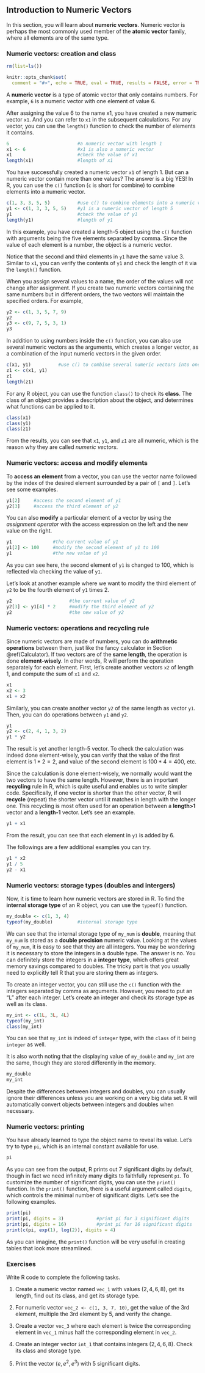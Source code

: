 ## Introduction to Numeric Vectors {#intro-num-vector} 

In this section, you will learn about **numeric vectors**. Numeric vector is perhaps the most commonly used member of the **atomic vector** family, where all elements are of the same type. 

### Numeric vectors: creation and class{#create-numeric-vector} 

```r
rm(list=ls())
```

```r
knitr::opts_chunk$set(
  comment = "#>", echo = TRUE, eval = TRUE, results = FALSE, error = TRUE, fig.width = 6, warning = FALSE, collapse = TRUE)
```

A **numeric vector** is a type of atomic vector that only contains numbers. For example, `6` is a numeric vector with one element of value 6. 
 

After assigning the value 6 to the name x1, you have created a new numeric vector `x1`. And you can refer to `x1` in the subsequent calculations. For any vector, you can use the `length()` function to check the number of elements it contains.
 
```r
6                         #a numeric vector with length 1
x1 <- 6                   #x1 is also a numeric vector
x1                        #check the value of x1
length(x1)                #length of x1
```

You have successfully created a numeric vector `x1` of length 1. But can a numeric vector contain more than one values? The answer is a big YES! In R, you can use the `c()` function (`c` is short for combine) to combine elements into a numeric vector. 

```r
c(1, 3, 3, 5, 5)          #use c() to combine elements into a numeric vector of length 5
y1 <- c(1, 3, 3, 5, 5)    #y1 is a numeric vector of length 5
y1                        #check the value of y1
length(y1)                #length of y1
```

In this example, you have created a length-5 object using the `c()` function with arguments being the five elements separated by comma. Since the value of each element is a number, the object is a numeric vector. 

Notice that the second and third elements in `y1` have the same value 3. Similar to `x1`, you can verify the contents of `y1` and check the length of it via the `length()` function.

::: {.infobox .caution data-latex="{caution}"}

When you assign several values to a name, the order of the values will not change after assignment. If you create two numeric vectors containing the same numbers but in different orders, the two vectors will maintain the specified orders. For example,

```r
y2 <- c(1, 3, 5, 7, 9)    
y2                        
y3 <- c(9, 7, 5, 3, 1)    
y3
```

::: 

In addition to using numbers inside the `c()` function, you can also use several numeric vectors as the arguments, which creates a longer vector, as a combination of the input numeric vectors in the given order. 

```r
c(x1, y1)          #use c() to combine several numeric vectors into one numeric vector
z1 <- c(x1, y1)
z1
length(z1)
```



For any R object, you can use the function `class()` to check its **class**. The class of an object provides a description about the object, and determines what functions can be applied to it. 

```r
class(x1)
class(y1)
class(z1)
```

From the results, you can see that `x1`, `y1`, and `z1` are all numeric, which is the reason why they are called *numeric vectors*. 


### Numeric vectors: access and modify elements

To **access an element** from a vector, you can use the vector name followed by the index of the desired element surrounded by a pair of `[` and `]`. Let's see some examples.

```r
y1[2]     #access the second element of y1
y2[3]     #access the third element of y2
```


You can also **modify** a particular element of a vector by using the *assignment operator* with the access expression on the left and the new value on the right.
```r
y1               #the current value of y1
y1[2] <- 100     #modify the second element of y1 to 100
y1               #the new value of y1
```

As you can see here, the second element of `y1` is changed to 100, which is reflected via checking the value of `y1`. 

Let's look at another example where we want to modify the third element of `y2` to be the fourth element of `y1` times 2.
```r
y2                     #the current value of y2
y2[3] <- y1[4] * 2     #modify the third element of y2
y2                     #the new value of y2
```




### Numeric vectors: operations and recycling rule

Since numeric vectors are made of numbers, you can do **arithmetic operations** between them, just like the fancy calculator in Section \@ref(Calculator). If two vectors are of the **same length**, the operation is done **element-wisely**. In other words, R will perform the operation separately for each element.  First, let's create another vectors `x2` of length 1, and compute the sum of `x1` and `x2`.

```r
x1
x2 <- 3
x1 + x2
```

Similarly, you can create another vector `y2` of the same length as vector `y1`. Then, you can do operations between `y1` and `y2`.

```r
y1
y2 <- c(2, 4, 1, 3, 2)
y1 * y2
```

The result is yet another length-5 vector. To check the calculation was indeed done element-wisely, you can verify that the value of the first element is $1 * 2 = 2$, and value of the second element is $100 * 4 = 400$, etc. 

Since the calculation is done element-wisely, we normally would want the two vectors to have the same length. However, there is an important **recycling** rule in R, which is quite useful and enables us to write simpler code. Specifically, if one vector is shorter than the other vector, R will **recycle** (repeat) the shorter vector until it matches in length with the longer one. This recycling is most often used for an operation between a **length>1** vector and a **length-1** vector. Let's see an example.

```r
y1 + x1
```

From the result, you can see that each element in `y1` is added by 6.

The followings are a few additional examples you can try.

```r
y1 * x2
y1 / 5
y2 - x1
```


### Numeric vectors: storage types (doubles and intergers) {#storage-type}

Now, it is time to learn how numeric vectors are stored in R. To find the **internal storage type** of an R object, you can use the `typeof()` function.

```r
my_double <- c(1, 3, 4)
typeof(my_double)         #internal storage type
```

We can see that the internal storage type of `my_num` is **double**, meaning that `my_num` is stored as a **double precision** numeric value. Looking at the values of `my_num`, it is easy to see that they are all integers. You may be wondering it is necessary to store the integers in a double type. The answer is no. You can definitely store the integers in a **integer type**, which offers great memory savings compared to doubles. The tricky part is that you usually need to explicitly tell R that you are storing them as integers. 

To create an integer vector, you can still use the `c()` function with the integers separated by comma as arguments. However, you need to put an "L" after each integer. Let's create an integer and check its storage type as well as its class. 
```r
my_int <- c(1L, 3L, 4L)
typeof(my_int)
class(my_int)
```

You can see that `my_int` is indeed of `integer` type, with the `class` of it being `integer` as well. 

It is also worth noting that the displaying value of `my_double` and `my_int` are the same, though they are stored differently in the memory.
```r
my_double
my_int
```


::: {.infobox .caution data-latex="{caution}"}
Despite the differences between integers and doubles, you can usually ignore their differences unless you are working on a very big data set. R will automatically convert objects between integers and doubles when necessary. 
:::

### Numeric vectors: printing

You have already learned to type the object name to reveal its value. Let's try to type `pi`, which is an internal constant available for use.
```r
pi
```

As you can see from the output, R prints out 7 significant digits by default, though in fact we need infinitely many digits to faithfully represent `pi`. To customize the number of significant digits, you can use the `print()` function.  In the `print()` function, there is a useful argument called `digits`, which controls the minimal number of significant digits. Let's see the following examples.
```r
print(pi)
print(pi, digits = 3)            #print pi for 3 significant digits
print(pi, digits = 16)           #print pi for 16 significant digits
print(c(pi, exp(1), log(2)), digits = 4)
```

As you can imagine, the `print()` function will be very useful in creating tables that look more streamlined.


### Exercises

Write R code to complete the following tasks.

1. Create a numeric vector named `vec_1` with values $(2, 4, 6, 8)$, get its length,  find out its class, and get its storage type.

2. For numeric vector `vec_2 <- c(1, 3, 7, 10)`, get the value of the 3rd element, multiple the 3rd element by 5, and verify the change. 

3. Create a vector `vec_3` where each element is twice the corresponding element  in `vec_1` minus half the corresponding element in `vec_2`. 

4. Create an integer vector `int_1` that contains integers $(2, 4, 6, 8)$. Check its class and storage type.

5. Print the vector $(e, e^2, e^3)$ with 5 significant digits. 


